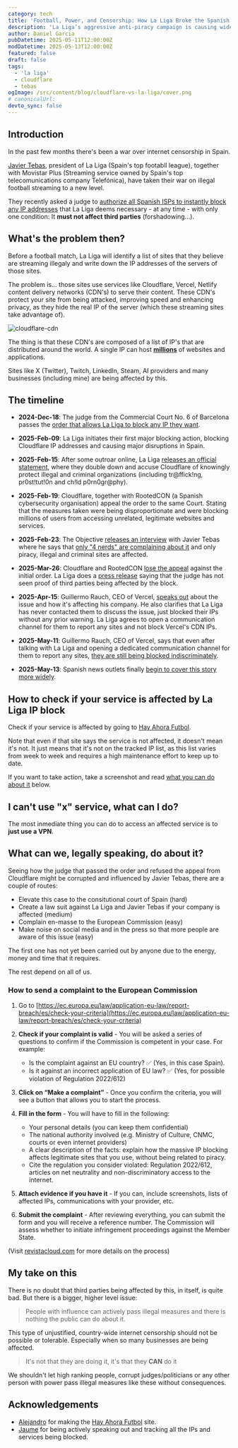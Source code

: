 ```yaml
---
category: tech
title: 'Football, Power, and Censorship: How La Liga Broke the Spanish Internet'
description: 'La Liga’s aggressive anti-piracy campaign is causing widespread internet censorship in Spain — affecting businesses, developers, and major platforms like Vercel and Cloudflare'
author: Daniel Garcia
pubDatetime: 2025-05-11T12:00:00Z
modDatetime: 2025-05-13T12:00:00Z
featured: false
draft: false
tags:
  - 'la liga'
  - cloudflare
  - tebas
ogImage: /src/content/blog/cloudflare-vs-la-liga/cover.png
# canonicalUrl:
devto_sync: false
---
```



## Introduction

In the past few months there's been a war over internet censorship in Spain.

[Javier Tebas](https://wikipedia.org/wiki/Javier_Tebas), president of La Liga (Spain's top footabll league), together with Movistar Plus (Streaming service owned by Spain's top telecomunications company Telefónica), have taken their war on illegal football streaming to a new level.

They recently asked a judge to [authorize all Spanish ISPs to instantly block any IP addresses](https://www.poderjudicial.es/search/AN/openDocument/766326fb999ba14aa0a8778d75e36f0d/20250331) that La Liga deems necessary - at any time - with only one condition: It **must not affect third parties** (forshadowing...).

<NewsletterSignup client:visible />

## What's the problem then?

Before a football match, La Liga will identify a list of sites that they believe are streaming illegaly and write down the IP addresses of the servers of those sites.

The problem is... those sites use services like Cloudflare, Vercel, Netlify content delivery networks (CDN's) to serve their content. These CDN's protect your site from being attacked, improving speed and enhancing privacy, as they hide the real IP of the server (which these streaming sites take advantage of).

![cloudflare-cdn](./cloudflare-cdn.png)

The thing is that these CDN's are composed of a list of IP's that are distributed around the world. A single IP can host **[millions](https://x.com/jaumepons/status/1912234218119168345)** of websites and applications.

Sites like X (Twitter), Twitch, LinkedIn, Steam, AI providers and many businesses (including mine) are being affected by this.

## The timeline

- **2024-Dec-18**: The judge from the Commercial Court No. 6 of Barcelona passes the [order that allows La Liga to block any IP they want](https://www.poderjudicial.es/search/AN/openDocument/766326fb999ba14aa0a8778d75e36f0d/20250331).

- **2025-Feb-09**: La Liga initiates their first major blocking action, blocking Cloudflare IP addresses and causing major disruptions in Spain.

- **2025-Feb-15**: After some outroar online, La Liga [releases an official statement](https://www.laliga.com/en-GB/news/official-statement-in-relation-to-the-blocking-of-ips-during-the-recent-ea-sports-laliga-matchdays-linked-to-illegal-cloudflare-practices), where they double down and accuse Cloudflare of knowingly protect illegal and criminal organizations (including tr@ffick!ng, pr0st!tut!0n and ch!ld p0rn0gr@phy).

- **2025-Feb-19**: Cloudflare, together with RootedCON (a Spanish cybersecurity organisation) appeal the order to the same Court. Stating that the measures taken were being disproportionate and were blocking millions of users from accessing unrelated, legitimate websites and services.

- **2025-Feb-23**: The Objective [releases an interview](https://theobjective.com/actualidad/2025-02-23/javier-tebas-purgatorio/) with Javier Tebas where he says that [only "4 nerds" are complaining about it](https://x.com/JaimeObregon/status/1921553141335466270) and only piracy, illegal and criminal sites are affected.

- **2025-Mar-26**: Cloudflare and RootedCON [lose the appeal](https://x.com/jaumepons/status/1904906677335245294) against the initial order. La Liga does a [press release](https://www.laliga.com/noticias/el-juzgado-de-lo-mercantil-no-6-de-barcelona-respalda-la-sentencia-dictada-a-favor-de-laliga-y-desestima-las-nulidades-instadas-por-cloudflare-y-rootedcon) saying that the judge has not seen proof of third parties being affected by the block.

- **2025-Apr-15**: Guillermo Rauch, CEO of Vercel, [speaks out](https://x.com/rauchg/status/1912218989872472489) about the issue and how it's affecting his company. He also clarifies that La Liga has never contacted them to discuss the issue, just blocked their IPs without any prior warning. La Liga agrees to open a communication channel for them to report any sites and not block Vercel's CDN IPs.

- **2025-May-11**: Guillermo Rauch, CEO of Vercel, says that even after talking with La Liga and opening a dedicated communication channel for them to report any sites, [they are still being blocked indiscriminately](https://x.com/rauchg/status/1921603136705458339).

- **2025-May-13**: Spanish news outlets finally [begin to cover this story more widely](https://x.com/patowc/status/1922173002193445338).

## How to check if your service is affected by La Liga IP block

Check if your service is affected by going to [Hay Ahora Futbol](https://hayahora.futbol/).

Note that even if that site says the service is not affected, it doesn't mean it's not. It just means that it's not on the tracked IP list, as this list varies from week to week and requires a high maintenance effort to keep up to date.

If you want to take action, take a screenshot and read [what you can do about it](#what-can-we-legally-speaking-do-about-it) below.

## I can't use "x" service, what can I do?

The most inmediate thing you can do to access an affected service is to **just use a VPN**.

## What can we, legally speaking, do about it?

Seeing how the judge that passed the order and refused the appeal from Cloudflare might be corrupted and influenced by Javier Tebas, there are a couple of routes:

- Elevate this case to the consitutional court of Spain (hard)
- Create a law suit against La Liga and Javier Tebas if your company is affected (medium)
- Complain en-masse to the European Commission (easy)
- Make noise on social media and in the press so that more people are aware of this issue (easy)

The first one has not yet been carried out by anyone due to the energy, money and time that it requires.

The rest depend on all of us.

### How to send a complaint to the European Commission

1. Go to [https://ec.europa.eu/law/application-eu-law/report-breach/es/check-your-criteria](https://ec.europa.eu/law/application-eu-law/report-breach/es/check-your-criteria)

2. **Check if your complaint is valid** - You will be asked a series of questions to confirm if the Commission is competent in your case. For example:

   - Is the complaint against an EU country? ✅ (Yes, in this case Spain).
   - Is it against an incorrect application of EU law? ✅ (Yes, for possible violation of Regulation 2022/612)

3. **Click on “Make a complaint”** - Once you confirm the criteria, you will see a button that allows you to start the process.

4. **Fill in the form** - You will have to fill in the following:

   - Your personal details (you can keep them confidential)
   - The national authority involved (e.g. Ministry of Culture, CNMC, courts or even internet providers)
   - A clear description of the facts: explain how the massive IP blocking affects legitimate sites that you use, without being related to piracy.
   - Cite the regulation you consider violated: Regulation 2022/612, articles on net neutrality and non-discriminatory access to the internet.

5. **Attach evidence if you have it** - If you can, include screenshots, lists of affected IPs, communications with your provider, etc.

6. **Submit the complaint** - After reviewing everything, you can submit the form and you will receive a reference number. The Commission will assess whether to initiate infringement proceedings against the Member State.

(Visit [revistacloud.com](https://revistacloud.com/como-presentar-una-denuncia-ante-la-comision-europea-si-crees-que-el-bloqueo-de-ips-en-espana-vulnera-tus-derechos-digitales/) for more details on the process)

## My take on this

There is no doubt that third parties being affected by this, in itself, is quite bad. But there is a bigger, higher level issue:

> People with influence can actively pass illegal measures and there is nothing the public can do about it.

This type of unjustified, country-wide internet censorship should not be possible or tolerable. Especially when so many businesses are being affected.

> It's not that they are doing it, it's that they **CAN** do it

We shouldn't let high ranking people, corrupt judges/politicians or any other person with power pass illegal measures like these without consequences.

## Acknowledgements

- [Alejandro](https://x.com/iamzenitram)
  for making the
  [Hay Ahora Futbol](https://hayahora.futbol/)
  site.
- [Jaume](https://x.com/jaumepons)
  for being actively speaking out and tracking all the IPs and services being blocked.
